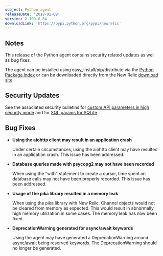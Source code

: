 ```yaml
---
subject: Python agent
releaseDate: '2018-01-09'
version: 2.100.0.84
downloadLink: 'https://pypi.python.org/pypi/newrelic'
---
```


## Notes

This release of the Python agent contains security related updates as well as bug fixes.

The agent can be installed using easy_install/pip/distribute via the [Python Package Index](https://pypi.python.org/pypi/newrelic) or can be downloaded directly from the New Relic [download site](http://download.newrelic.com/python_agent/release).

## Security Updates

See the associated security bulletins for [custom API parameters in high security mode](https://docs.newrelic.com/docs/accounts-partnerships/accounts/security-bulletins/security-bulletin-nr18-01) and for [SQL params for SQLite](https://docs.newrelic.com/docs/accounts-partnerships/accounts/security-bulletins/security-bulletin-nr18-01).

## Bug Fixes

* **Using the aiohttp client may result in an application crash**

  Under certain circumstances, using the aiohttp client may have resulted in an application crash. This issue has been addressed.
* **Database queries made with psycopg2 may not have been recorded**

  When using the "with" statement to create a cursor, time spent on database calls may not have been properly recorded. This issue has been addressed.
* **Usage of the pika library resulted in a memory leak**

  When using the pika library with New Relic, Channel objects would not be cleared from memory as expected. This would result in abnormally high memory utilization in some cases. The memory leak has now been fixed.
* **DeprecationWarning generated for async/await keywords**

  Using the agent may have generated a DeprecationWarning around async/await being reserved keywords. The DeprecationWarning should no longer be generated.
